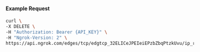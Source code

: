 
#### Example Request

```bash
curl \
-X DELETE \
-H "Authorization: Bearer {API_KEY}" \
-H "Ngrok-Version: 2" \
https://api.ngrok.com/edges/tcp/edgtcp_32ELICeJPEIeiEPzbZbqPtzkUvu/ip_restriction
```
